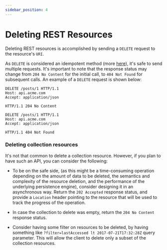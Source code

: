 ```yaml
---
sidebar_position: 4
---
```


# Deleting REST Resources
Deleting REST resources is accomplished by sending a `DELETE` request to the resource's `URI`.

As `DELETE` is considered an idempotent method (more [here](/docs/guidelines/advanced/idempotency-and-safety)), it's safe to send multiple requests. It's important to note that
the response status may change from `204 No Content` for the initial call, to `404 Not Found` for subsequent calls.
An example of a `DELETE` request is shown below:

<Tabs>
<TabItem value="initial 204" label="Initial DELETE">

```http
DELETE /posts/1 HTTP/1.1
Host: api.acme.com
Accept: application/json

HTTP/1.1 204 No Content
```

</TabItem>
<TabItem value="subsequent-404" label="Subsequent DELETE">

```http
DELETE /posts/1 HTTP/1.1
Host: api.acme.com
Accept: application/json

HTTP/1.1 404 Not Found
```

</TabItem>
</Tabs>

### Deleting collection resources

It's not that common to delete a collection resource. However, if you plan to have such an API, you can consider the following:

* To be on the safe side, (as this might be a time-consuming operation depending on the amount of data to be deleted, the semantics and complexity of the resource deletion, and the performance of the underlying persistence engine), consider designing it in an asynchronous way.
Return the `202 Accepted` response status, and provide a `Location` header pointing to the resource that will be used to track the progress of the operation.

* In case the collection to delete was empty, return the `204 No Content` response status.

* Consider having some filter on resources to be deleted, by having something like `?filter=lastAccessed lt 2017-07-21T17:32:28Z` query parameter. This will allow the client to delete only a subset of the collection resources.
